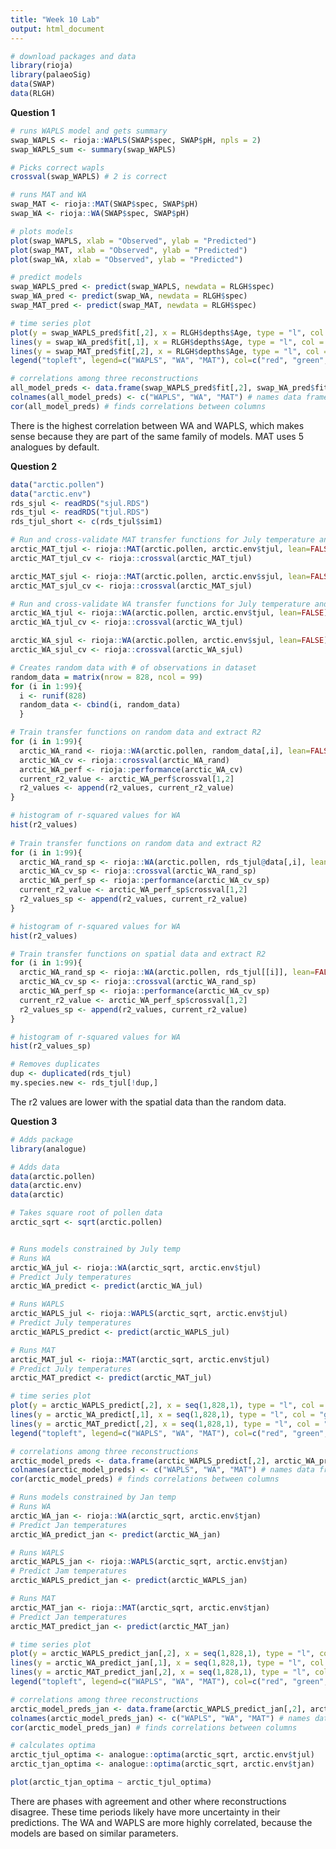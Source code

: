 ```yaml
---
title: "Week 10 Lab"
output: html_document
---
```


```r
# download packages and data
library(rioja)
library(palaeoSig)
data(SWAP)
data(RLGH)
```

**Question 1**
```r
# runs WAPLS model and gets summary
swap_WAPLS <- rioja::WAPLS(SWAP$spec, SWAP$pH, npls = 2)
swap_WAPLS_sum <- summary(swap_WAPLS)

# Picks correct wapls
crossval(swap_WAPLS) # 2 is correct

# runs MAT and WA
swap_MAT <- rioja::MAT(SWAP$spec, SWAP$pH)
swap_WA <- rioja::WA(SWAP$spec, SWAP$pH)

# plots models
plot(swap_WAPLS, xlab = "Observed", ylab = "Predicted")
plot(swap_MAT, xlab = "Observed", ylab = "Predicted")
plot(swap_WA, xlab = "Observed", ylab = "Predicted")

# predict models
swap_WAPLS_pred <- predict(swap_WAPLS, newdata = RLGH$spec)
swap_WA_pred <- predict(swap_WA, newdata = RLGH$spec)
swap_MAT_pred <- predict(swap_MAT, newdata = RLGH$spec)

# time series plot
plot(y = swap_WAPLS_pred$fit[,2], x = RLGH$depths$Age, type = "l", col = "red", xlab = "Age", ylab = "Predicted pHs", main = "Time Series Plot")
lines(y = swap_WA_pred$fit[,1], x = RLGH$depths$Age, type = "l", col = "green")
lines(y = swap_MAT_pred$fit[,2], x = RLGH$depths$Age, type = "l", col = "blue")
legend("topleft", legend=c("WAPLS", "WA", "MAT"), col=c("red", "green", "blue"), lty = c(1, 1, 1))

# correlations among three reconstructions
all_model_preds <- data.frame(swap_WAPLS_pred$fit[,2], swap_WA_pred$fit[,1], swap_MAT_pred$fit[,2]) # creates data frame of all models
colnames(all_model_preds) <- c("WAPLS", "WA", "MAT") # names data frame columns
cor(all_model_preds) # finds correlations between columns
```
There is the highest correlation between WA and WAPLS, which makes sense because they are part of the same family of models. MAT uses 5 analogues by default.


**Question 2**

```r
data("arctic.pollen")
data("arctic.env")
rds_sjul <- readRDS("sjul.RDS")
rds_tjul <- readRDS("tjul.RDS")
rds_tjul_short <- c(rds_tjul$sim1)

# Run and cross-validate MAT transfer functions for July temperature and sunshine
arctic_MAT_tjul <- rioja::MAT(arctic.pollen, arctic.env$tjul, lean=FALSE)
arctic_MAT_tjul_cv <- rioja::crossval(arctic_MAT_tjul)

arctic_MAT_sjul <- rioja::MAT(arctic.pollen, arctic.env$sjul, lean=FALSE)
arctic_MAT_sjul_cv <- rioja::crossval(arctic_MAT_sjul)

# Run and cross-validate WA transfer functions for July temperature and sunshine
arctic_WA_tjul <- rioja::WA(arctic.pollen, arctic.env$tjul, lean=FALSE)
arctic_WA_tjul_cv <- rioja::crossval(arctic_WA_tjul)

arctic_WA_sjul <- rioja::WA(arctic.pollen, arctic.env$sjul, lean=FALSE)
arctic_WA_sjul_cv <- rioja::crossval(arctic_WA_sjul)

# Creates random data with # of observations in dataset
random_data = matrix(nrow = 828, ncol = 99)
for (i in 1:99){
  i <- runif(828)
  random_data <- cbind(i, random_data)
  }

# Train transfer functions on random data and extract R2
for (i in 1:99){
  arctic_WA_rand <- rioja::WA(arctic.pollen, random_data[,i], lean=FALSE)
  arctic_WA_cv <- rioja::crossval(arctic_WA_rand)
  arctic_WA_perf <- rioja::performance(arctic_WA_cv)
  current_r2_value <- arctic_WA_perf$crossval[1,2]
  r2_values <- append(r2_values, current_r2_value)
}

# histogram of r-squared values for WA
hist(r2_values)
  
# Train transfer functions on random data and extract R2
for (i in 1:99){
  arctic_WA_rand_sp <- rioja::WA(arctic.pollen, rds_tjul@data[,i], lean=FALSE)
  arctic_WA_cv_sp <- rioja::crossval(arctic_WA_rand_sp)
  arctic_WA_perf_sp <- rioja::performance(arctic_WA_cv_sp)
  current_r2_value <- arctic_WA_perf_sp$crossval[1,2]
  r2_values_sp <- append(r2_values, current_r2_value)
}

# histogram of r-squared values for WA
hist(r2_values)

# Train transfer functions on spatial data and extract R2
for (i in 1:99){
  arctic_WA_rand_sp <- rioja::WA(arctic.pollen, rds_tjul[[i]], lean=FALSE)
  arctic_WA_cv_sp <- rioja::crossval(arctic_WA_rand_sp)
  arctic_WA_perf_sp <- rioja::performance(arctic_WA_cv_sp)
  current_r2_value <- arctic_WA_perf_sp$crossval[1,2]
  r2_values_sp <- append(r2_values, current_r2_value)
}

# histogram of r-squared values for WA
hist(r2_values_sp)

# Removes duplicates  
dup <- duplicated(rds_tjul)
my.species.new <- rds_tjul[!dup,]

```
The r2 values are lower with the spatial data than the random data.


**Question 3**

```r
# Adds package
library(analogue)

# Adds data
data(arctic.pollen)
data(arctic.env)
data(arctic)

# Takes square root of pollen data
arctic_sqrt <- sqrt(arctic.pollen)


# Runs models constrained by July temp
# Runs WA 
arctic_WA_jul <- rioja::WA(arctic_sqrt, arctic.env$tjul)
# Predict July temperatures
arctic_WA_predict <- predict(arctic_WA_jul)

# Runs WAPLS 
arctic_WAPLS_jul <- rioja::WAPLS(arctic_sqrt, arctic.env$tjul)
# Predict July temperatures
arctic_WAPLS_predict <- predict(arctic_WAPLS_jul)

# Runs MAT 
arctic_MAT_jul <- rioja::MAT(arctic_sqrt, arctic.env$tjul)
# Predict July temperatures
arctic_MAT_predict <- predict(arctic_MAT_jul)

# time series plot
plot(y = arctic_WAPLS_predict[,2], x = seq(1,828,1), type = "l", col = "red", ylab = "Predicted July Temperature", main = "Time Series Plot")
lines(y = arctic_WA_predict[,1], x = seq(1,828,1), type = "l", col = "green")
lines(y = arctic_MAT_predict[,2], x = seq(1,828,1), type = "l", col = "blue")
legend("topleft", legend=c("WAPLS", "WA", "MAT"), col=c("red", "green", "blue"), lty = c(1, 1, 1))

# correlations among three reconstructions
arctic_model_preds <- data.frame(arctic_WAPLS_predict[,2], arctic_WA_predict[,1], arctic_MAT_predict[,2]) # creates data frame of all models
colnames(arctic_model_preds) <- c("WAPLS", "WA", "MAT") # names data frame columns
cor(arctic_model_preds) # finds correlations between columns

# Runs models constrained by Jan temp
# Runs WA
arctic_WA_jan <- rioja::WA(arctic_sqrt, arctic.env$tjan)
# Predict Jan temperatures
arctic_WA_predict_jan <- predict(arctic_WA_jan)

# Runs WAPLS
arctic_WAPLS_jan <- rioja::WAPLS(arctic_sqrt, arctic.env$tjan)
# Predict Jam temperatures
arctic_WAPLS_predict_jan <- predict(arctic_WAPLS_jan)

# Runs MAT
arctic_MAT_jan <- rioja::MAT(arctic_sqrt, arctic.env$tjan)
# Predict Jan temperatures
arctic_MAT_predict_jan <- predict(arctic_MAT_jan)

# time series plot
plot(y = arctic_WAPLS_predict_jan[,2], x = seq(1,828,1), type = "l", col = "red", ylab = "Predicted January Temperature", main = "Time Series Plot")
lines(y = arctic_WA_predict_jan[,1], x = seq(1,828,1), type = "l", col = "green")
lines(y = arctic_MAT_predict_jan[,2], x = seq(1,828,1), type = "l", col = "blue")
legend("topleft", legend=c("WAPLS", "WA", "MAT"), col=c("red", "green", "blue"), lty = c(1, 1, 1))

# correlations among three reconstructions
arctic_model_preds_jan <- data.frame(arctic_WAPLS_predict_jan[,2], arctic_WA_predict_jan[,1], arctic_MAT_predict_jan[,2]) # creates data frame of all models
colnames(arctic_model_preds_jan) <- c("WAPLS", "WA", "MAT") # names data frame columns
cor(arctic_model_preds_jan) # finds correlations between columns

# calculates optima
arctic_tjul_optima <- analogue::optima(arctic_sqrt, arctic.env$tjul)
arctic_tjan_optima <- analogue::optima(arctic_sqrt, arctic.env$tjan)

plot(arctic_tjan_optima ~ arctic_tjul_optima)

```
There are phases with agreement and other where reconstructions disagree. These time periods likely have more uncertainty in their predictions. The WA and WAPLS are more highly correlated, because the models are based on similar parameters.